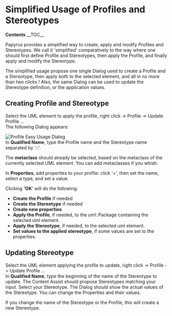 = Simplified Usage of Profiles and Stereotypes =
'''Contents'''
__TOC__

Papyrus provides a simplified way to create, apply and modify Profiles and Stereotypes.
We call it 'simplified' comparatively to the way where one should first define Profile and Stereotypes, then apply the Profile, and finally apply and modify the Stereotype.

The simplified usage propose one single Dialog used to create a Profile and a Stereotype, then apply both to the selected element, and all in no more than two clicks !
Also, the same Dialog can be used to update the Stereotype definition, or the application values.

== Creating Profile and Stereotype ==
Select the UML element to apply the profile, right click -> Profile -> Update Profile ...<br>
The following Dialog appears:

[[Image:images/profile-DialogExplained.png|Profile Easy Usage Dialog]]<br>

In '''Qualified Name''', type the Profile name and the Stereotype name separated by '::'.

The '''metaclass''' should already be selected, based on the metaclass of the currently selected UML element. You can add metaclasses if you whish.

In '''Properties''', add properties to your profile: click '+', then set the name, select a type, and set a value.

Clicking ''''OK'''' will do the following:
* '''Create the Profile''' if needed
* '''Create the Stereotype''' if needed
* '''Create new properties'''
* '''Apply the Profile''', if needed,  to the uml::Package containing the selected uml element.
* '''Apply the Stereotype''', if needed, to the selected uml element.
* '''Set values to the applied stereotype''', if some values are set to the properties.

== Updating Stereotype ==
Select the UML element applying the profile to update, right click -> Profile -> Update Profile ...<br>
In '''Qualified Name''', type the beginning of the name of the Stereotype to update. The Content Assist should propose Stereotypes matching your input. Select your Stereotype.
The Dialog should show the actual values of the Stereotype. You can change the Properties and their values.

If you change the name of the Stereotype or the Profile, this will create a new Stereotype.

